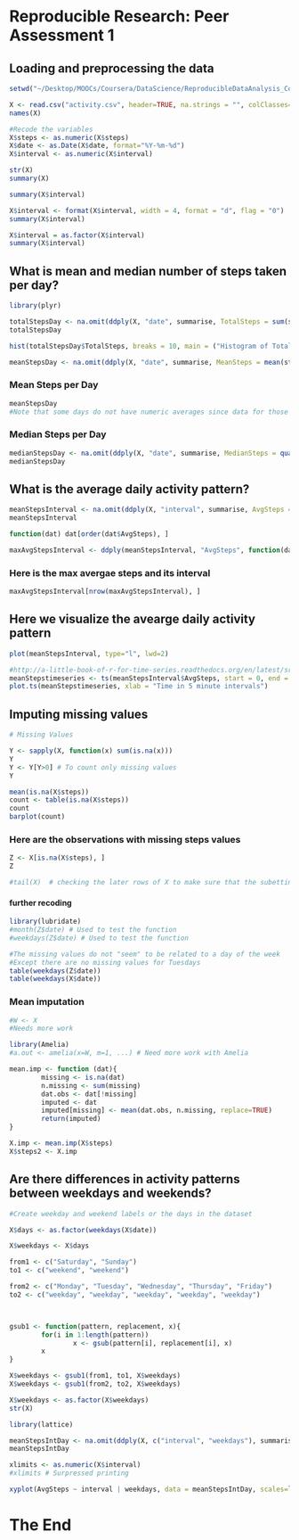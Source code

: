 # Reproducible Research: Peer Assessment 1


## Loading and preprocessing the data

```r
setwd("~/Desktop/MOOCs/Coursera/DataScience/ReproducibleDataAnalysis_Course")

X <- read.csv("activity.csv", header=TRUE, na.strings = "", colClasses="character")
names(X)

#Recode the variables
X$steps <- as.numeric(X$steps)
X$date <- as.Date(X$date, format="%Y-%m-%d")
X$interval <- as.numeric(X$interval)

str(X)
summary(X)

summary(X$interval)

X$interval <- format(X$interval, width = 4, format = "d", flag = "0")
summary(X$interval)

X$interval = as.factor(X$interval)
summary(X$interval)

```

## What is mean and median number of steps taken per day?

```r
library(plyr)

totalStepsDay <- na.omit(ddply(X, "date", summarise, TotalSteps = sum(steps, na.rm=TRUE)))
totalStepsDay

hist(totalStepsDay$TotalSteps, breaks = 10, main = ("Histogram of Total Steps per Day"), xlab = "Total Steps per Day", ylab = "Number of Days", col = "lightblue", border = "pink")

meanStepsDay <- na.omit(ddply(X, "date", summarise, MeanSteps = mean(steps, na.rm=TRUE)))
```

### Mean Steps per Day

```r
meanStepsDay
#Note that some days do not have numeric averages since data for those days are missing
```

### Median Steps per Day
```r
medianStepsDay <- na.omit(ddply(X, "date", summarise, MedianSteps = quantile(steps, probs = 0.5, na.rm=TRUE)))
medianStepsDay
```

## What is the average daily activity pattern?

```r
meanStepsInterval <- na.omit(ddply(X, "interval", summarise, AvgSteps = mean(steps, na.rm=TRUE)))
meanStepsInterval

function(dat) dat[order(dat$AvgSteps), ]

maxAvgStepsInterval <- ddply(meanStepsInterval, "AvgSteps", function(dat) dat[order(dat$AvgSteps), ])
```

### Here is the max avergae steps and its interval

```r
maxAvgStepsInterval[nrow(maxAvgStepsInterval), ]

```

## Here we visualize the avearge daily activity pattern

```r
plot(meanStepsInterval, type="l", lwd=2)

#http://a-little-book-of-r-for-time-series.readthedocs.org/en/latest/src/timeseries.html
meanStepstimeseries <- ts(meanStepsInterval$AvgSteps, start = 0, end = 288)
plot.ts(meanStepstimeseries, xlab = "Time in 5 minute intervals")

```

## Imputing missing values

```r
# Missing Values

Y <- sapply(X, function(x) sum(is.na(x)))
Y
Y <- Y[Y>0] # To count only missing values
Y

mean(is.na(X$steps))
count <- table(is.na(X$steps))
count
barplot(count)
```

### Here are the observations with missing steps values

```r
Z <- X[is.na(X$steps), ]
Z

#tail(X)  # checking the later rows of X to make sure that the subetting worked
```

#### further recoding

```r
library(lubridate)
#month(Z$date) # Used to test the function
#weekdays(Z$date) # Used to test the function

#The missing values do not "seem" to be related to a day of the week
#Except there are no missing values for Tuesdays
table(weekdays(Z$date))
table(weekdays(X$date))
```

### Mean imputation

```r
#W <- X
#Needs more work

library(Amelia)
#a.out <- amelia(x=W, m=1, ...) # Need more work with Amelia

mean.imp <- function (dat){
        missing <- is.na(dat)
        n.missing <- sum(missing)
        dat.obs <- dat[!missing]
        imputed <- dat
        imputed[missing] <- mean(dat.obs, n.missing, replace=TRUE)
        return(imputed)
}

X.imp <- mean.imp(X$steps)
X$steps2 <- X.imp


```

## Are there differences in activity patterns between weekdays and weekends?

```r
#Create weekday and weekend labels or the days in the dataset

X$days <- as.factor(weekdays(X$date))

X$weekdays <- X$days

from1 <- c("Saturday", "Sunday")
to1 <- c("weekend", "weekend")

from2 <- c("Monday", "Tuesday", "Wednesday", "Thursday", "Friday")
to2 <- c("weekday", "weekday", "weekday", "weekday", "weekday")



gsub1 <- function(pattern, replacement, x){
        for(i in 1:length(pattern))
                x <- gsub(pattern[i], replacement[i], x)
        x
}

X$weekdays <- gsub1(from1, to1, X$weekdays)
X$weekdays <- gsub1(from2, to2, X$weekdays)

X$weekdays <- as.factor(X$weekdays)
str(X)

library(lattice)

meanStepsIntDay <- na.omit(ddply(X, c("interval", "weekdays"), summarise, AvgSteps = mean(steps2, na.rm=TRUE)))
meanStepsIntDay

xlimits <- as.numeric(X$interval)
#xlimits # Surpressed printing

xyplot(AvgSteps ~ interval | weekdays, data = meanStepsIntDay, scales=list(cex=.8, col="red"), xlim = xlimits, layout = c(1,2), type= "l", xlab = "Interval", ylab = "Average Number of Steps")

```

# The End
